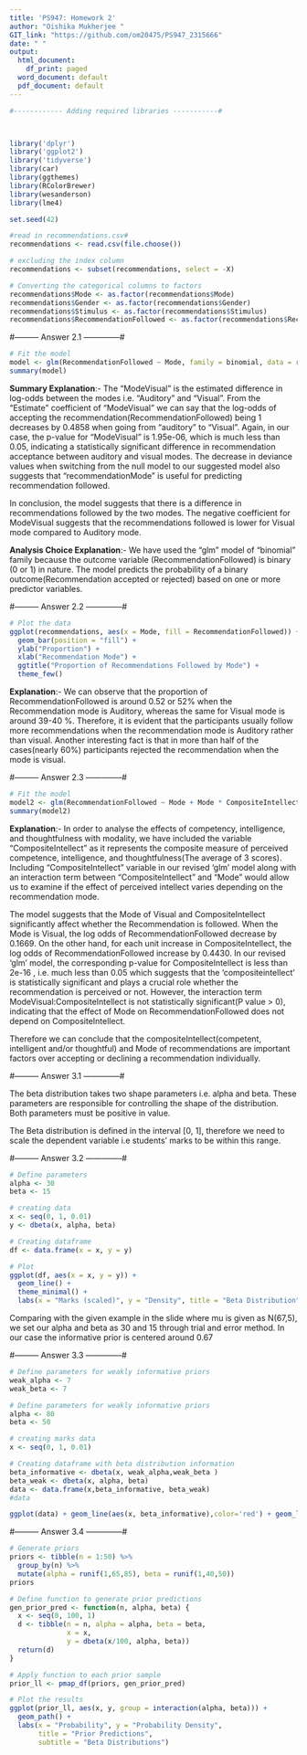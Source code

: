 ---
title: 'PS947: Homework 2'
author: "Oishika Mukherjee "
GIT_link: "https://github.com/om20475/PS947_2315666"
date: " "
output:
  html_document:
    df_print: paged
  word_document: default
  pdf_document: default
---

```{r, echo=TRUE, include=FALSE,warning=FALSE}
#------------ Adding required libraries -----------#



library('dplyr')
library('ggplot2')
library('tidyverse')
library(car)
library(ggthemes)
library(RColorBrewer)
library(wesanderson)
library(lme4)

set.seed(42)
```

```{r,echo = True, warning=FALSE}
#read in recommendations.csv#
recommendations <- read.csv(file.choose())

# excluding the index column
recommendations <- subset(recommendations, select = -X)
```

```{r,echo = True, warning=FALSE}
# Converting the categorical columns to factors
recommendations$Mode <- as.factor(recommendations$Mode)
recommendations$Gender <- as.factor(recommendations$Gender)
recommendations$Stimulus <- as.factor(recommendations$Stimulus)
recommendations$RecommendationFollowed <- as.factor(recommendations$RecommendationFollowed)
```

#--------- Answer 2.1 --------------#

```{r,echo = True, warning=FALSE}

# Fit the model
model <- glm(RecommendationFollowed ~ Mode, family = binomial, data = recommendations)
summary(model)
```

**Summary Explanation**:- The "ModeVisual" is the estimated difference in log-odds between the modes i.e. "Auditory" and "Visual". From the "Estimate" coefficient of "ModeVisual" we can say that the log-odds of accepting the recommendation(RecommendationFollowed) being 1 decreases by 0.4858 when going from "auditory" to "Visual". Again, in our case, the p-value for "ModeVisual" is 1.95e-06, which is much less than 0.05, indicating a statistically significant difference in recommendation acceptance between auditory and visual modes. The decrease in deviance values when switching from the null model to our suggested model also suggests that "recommendationMode" is useful for predicting recommendation followed.

In conclusion, the model suggests that there is a difference in recommendations followed by the two modes. The negative coefficient for ModeVisual suggests that the recommendations followed is lower for Visual mode compared to Auditory mode.

**Analysis Choice Explanation**:- We have used the "glm" model of "binomial" family because the outcome variable (RecommendationFollowed) is binary (0 or 1) in nature. The model predicts the probability of a binary outcome(Recommendation accepted or rejected) based on one or more predictor variables.

#--------- Answer 2.2 --------------#

```{r,echo = True, include=TRUE,warning=FALSE}
# Plot the data
ggplot(recommendations, aes(x = Mode, fill = RecommendationFollowed)) +
  geom_bar(position = "fill") +
  ylab("Proportion") +
  xlab("Recommendation Mode") +
  ggtitle("Proportion of Recommendations Followed by Mode") +
  theme_few()

```

**Explanation**:- We can observe that the proportion of RecommendationFollowed is around 0.52 or 52% when the Recommendation mode is Auditory, whereas the same for Visual mode is around 39-40 %. Therefore, it is evident that the participants usually follow more recommendations when the recommendation mode is Auditory rather than visual. Another interesting fact is that in more than half of the cases(nearly 60%) participants rejected the recommendation when the mode is visual.

#--------- Answer 2.3 --------------#

```{r,echo = True, warning=FALSE}
# Fit the model
model2 <- glm(RecommendationFollowed ~ Mode + Mode * CompositeIntellect, family = binomial, data = recommendations)
summary(model2)

```

**Explanation**:- In order to analyse the effects of competency, intelligence, and thoughtfulness with modality, we have included the variable "CompositeIntellect" as it represents the composite measure of perceived competence, intelligence, and thoughtfulness(The average of 3 scores). Including "CompositeIntellect" variable in our revised 'glm' model along with an interaction term between "CompositeIntellect" and "Mode" would allow us to examine if the effect of perceived intellect varies depending on the recommendation mode.

The model suggests that the Mode of Visual and CompositeIntellect significantly affect whether the Recommendation is followed. When the Mode is Visual, the log odds of RecommendationFollowed decrease by 0.1669. On the other hand, for each unit increase in CompositeIntellect, the log odds of RecommendationFollowed increase by 0.4430. In our revised 'glm' model, the corresponding p-value for CompositeIntellect is less than 2e-16 , i.e. much less than 0.05 which suggests that the 'compositeintellect' is statistically significant and plays a crucial role whether the recommendation is perceived or not. However, the interaction term ModeVisual:CompositeIntellect is not statistically significant(P value \> 0), indicating that the effect of Mode on RecommendationFollowed does not depend on CompositeIntellect.

Therefore we can conclude that the compositeIntellect(competent, intelligent and/or thoughtful) and Mode of recommendations are important factors over accepting or declining a recommendation individually.

#--------- Answer 3.1 --------------#

The beta distribution takes two shape parameters i.e. alpha and beta. These parameters are responsible for controlling the shape of the distribution. Both parameters must be positive in value.

The Beta distribution is defined in the interval \[0, 1\], therefore we need to scale the dependent variable i.e students' marks to be within this range.

#--------- Answer 3.2 --------------#

```{r,echo=TRUE, include=TRUE,warning=FALSE}

# Define parameters
alpha <- 30
beta <- 15

# creating data
x <- seq(0, 1, 0.01)
y <- dbeta(x, alpha, beta)

# Creating dataframe
df <- data.frame(x = x, y = y)

# Plot
ggplot(df, aes(x = x, y = y)) +
  geom_line() +
  theme_minimal() +
  labs(x = "Marks (scaled)", y = "Density", title = "Beta Distribution")


```

Comparing with the given example in the slide where mu is given as N(67,5), we set our alpha and beta as 30 and 15 through trial and error method. In our case the informative prior is centered around 0.67

#--------- Answer 3.3 --------------#

```{r,echo=TRUE, include=TRUE,warning=FALSE}

# Define parameters for weakly informative priors
weak_alpha <- 7
weak_beta <- 7

# Define parameters for weakly informative priors
alpha <- 80
beta <- 50

# creating marks data
x <- seq(0, 1, 0.01)

# Creating dataframe with beta distribution information
beta_informative <- dbeta(x, weak_alpha,weak_beta )
beta_weak <- dbeta(x, alpha, beta)
data <- data.frame(x,beta_informative, beta_weak)
#data

ggplot(data) + geom_line(aes(x, beta_informative),color='red') + geom_line(aes(x, beta_weak), color = 'blue')+labs(x = "Probability", y = "Y", title = "Beta Distribution for Informative and Weakly Informative priors")

```

#--------- Answer 3.4 --------------#

```{r,echo=TRUE, include=TRUE,warning=FALSE}
# Generate priors
priors <- tibble(n = 1:50) %>% 
  group_by(n) %>% 
  mutate(alpha = runif(1,65,85), beta = runif(1,40,50))
priors

# Define function to generate prior predictions
gen_prior_pred <- function(n, alpha, beta) {
  x <- seq(0, 100, 1)
  d <- tibble(n = n, alpha = alpha, beta = beta,
              x = x,
              y = dbeta(x/100, alpha, beta))
  return(d)
}

# Apply function to each prior sample
prior_ll <- pmap_df(priors, gen_prior_pred)

```

```{r}
# Plot the results
ggplot(prior_ll, aes(x, y, group = interaction(alpha, beta))) + 
  geom_path() +
  labs(x = "Probability", y = "Probability Density", 
       title = "Prior Predictions",
       subtitle = "Beta Distributions")
```
